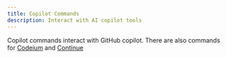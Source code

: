 ```yaml
---
title: Copilot Commands
description: Interact with AI copilot tools
---
```


Copilot commands interact with GitHub copilot. There are also commands for [Codeium](https://codeium.com/) and [Continue](https://www.continue.dev/)


<FetchedData data="https://raw.githubusercontent.com/C-Loftus/talon-ai-tools/main/copilot/copilot.talon" />
